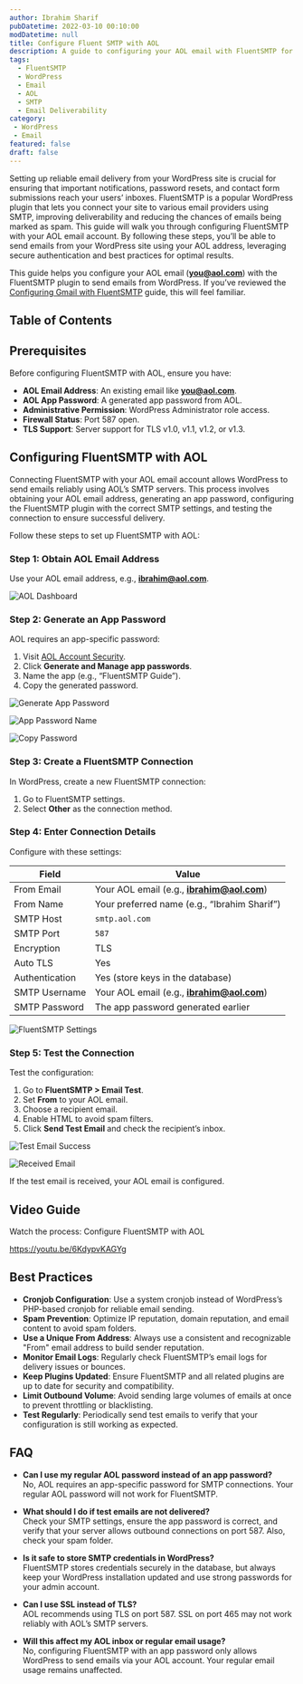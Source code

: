 ```yaml
---
author: Ibrahim Sharif
pubDatetime: 2022-03-10 00:10:00
modDatetime: null
title: Configure Fluent SMTP with AOL
description: A guide to configuring your AOL email with FluentSMTP for WordPress email delivery.
tags:
  - FluentSMTP
  - WordPress
  - Email
  - AOL
  - SMTP
  - Email Deliverability
category: 
 - WordPress
 - Email
featured: false
draft: false
---
```

Setting up reliable email delivery from your WordPress site is crucial for ensuring that important notifications, password resets, and contact form submissions reach your users’ inboxes. FluentSMTP is a popular WordPress plugin that lets you connect your site to various email providers using SMTP, improving deliverability and reducing the chances of emails being marked as spam. This guide will walk you through configuring FluentSMTP with your AOL email account. By following these steps, you’ll be able to send emails from your WordPress site using your AOL address, leveraging secure authentication and best practices for optimal results.

This guide helps you configure your AOL email (**you@aol.com**) with the FluentSMTP plugin to send emails from WordPress. If you’ve reviewed the [Configuring Gmail with FluentSMTP](../configure-gmail-with-fluent-smtp/) guide, this will feel familiar.

## Table of Contents

## Prerequisites

Before configuring FluentSMTP with AOL, ensure you have:

- **AOL Email Address**: An existing email like **you@aol.com**.
- **AOL App Password**: A generated app password from AOL.
- **Administrative Permission**: WordPress Administrator role access.
- **Firewall Status**: Port 587 open.
- **TLS Support**: Server support for TLS v1.0, v1.1, v1.2, or v1.3.

## Configuring FluentSMTP with AOL

Connecting FluentSMTP with your AOL email account allows WordPress to send emails reliably using AOL’s SMTP servers. This process involves obtaining your AOL email address, generating an app password, configuring the FluentSMTP plugin with the correct SMTP settings, and testing the connection to ensure successful delivery.

Follow these steps to set up FluentSMTP with AOL:

### Step 1: Obtain AOL Email Address

Use your AOL email address, e.g., **ibrahim@aol.com**.

![AOL Dashboard](@/assets/images/posts/fluentsmtp/fluent_smtp_aol_dashboard.png)

### Step 2: Generate an App Password

AOL requires an app-specific password:

1. Visit [AOL Account Security](https://login.aol.com/account/security?lang=en-US).
2. Click **Generate and Manage app passwords**.
3. Name the app (e.g., “FluentSMTP Guide”).
4. Copy the generated password.

![Generate App Password](@/assets/images/posts/fluentsmtp/fluent_smtp_aol_generate_app_password.png)

![App Password Name](@/assets/images/posts/fluentsmtp/fluent_smtp_aol_generate_app_password_name.png)

![Copy Password](@/assets/images/posts/fluentsmtp/fluent_smtp_generate_app_password_key.png)

### Step 3: Create a FluentSMTP Connection

In WordPress, create a new FluentSMTP connection:

1. Go to FluentSMTP settings.
2. Select **Other** as the connection method.

### Step 4: Enter Connection Details

Configure with these settings:

| Field             | Value                                   |
|-------------------|-----------------------------------------|
| From Email        | Your AOL email (e.g., **ibrahim@aol.com**) |
| From Name         | Your preferred name (e.g., “Ibrahim Sharif”) |
| SMTP Host         | `smtp.aol.com`                         |
| SMTP Port         | `587`                                  |
| Encryption        | TLS                                    |
| Auto TLS          | Yes                                    |
| Authentication    | Yes (store keys in the database)       |
| SMTP Username     | Your AOL email (e.g., **ibrahim@aol.com**) |
| SMTP Password     | The app password generated earlier      |

![FluentSMTP Settings](@/assets/images/posts/fluentsmtp/fluent_smtp_aol_settings.png)

### Step 5: Test the Connection

Test the configuration:

1. Go to **FluentSMTP > Email Test**.
2. Set **From** to your AOL email.
3. Choose a recipient email.
4. Enable HTML to avoid spam filters.
5. Click **Send Test Email** and check the recipient’s inbox.

![Test Email Success](@/assets/images/posts/fluentsmtp/fluent_smtp_gmail_test_sent_success.png)

![Received Email](@/assets/images/posts/fluentsmtp/fluent_smtp_aol_received.png)

If the test email is received, your AOL email is configured.

## Video Guide

Watch the process: Configure FluentSMTP with AOL

https://youtu.be/6KdypvKAGYg

## Best Practices

- **Cronjob Configuration**: Use a system cronjob instead of WordPress’s PHP-based cronjob for reliable email sending.
- **Spam Prevention**: Optimize IP reputation, domain reputation, and email content to avoid spam folders.
- **Use a Unique From Address**: Always use a consistent and recognizable "From" email address to build sender reputation.
- **Monitor Email Logs**: Regularly check FluentSMTP’s email logs for delivery issues or bounces.
- **Keep Plugins Updated**: Ensure FluentSMTP and all related plugins are up to date for security and compatibility.
- **Limit Outbound Volume**: Avoid sending large volumes of emails at once to prevent throttling or blacklisting.
- **Test Regularly**: Periodically send test emails to verify that your configuration is still working as expected.

## FAQ

- **Can I use my regular AOL password instead of an app password?**  
  No, AOL requires an app-specific password for SMTP connections. Your regular AOL password will not work for FluentSMTP.

- **What should I do if test emails are not delivered?**  
  Check your SMTP settings, ensure the app password is correct, and verify that your server allows outbound connections on port 587. Also, check your spam folder.

- **Is it safe to store SMTP credentials in WordPress?**  
  FluentSMTP stores credentials securely in the database, but always keep your WordPress installation updated and use strong passwords for your admin account.

- **Can I use SSL instead of TLS?**  
  AOL recommends using TLS on port 587. SSL on port 465 may not work reliably with AOL’s SMTP servers.

- **Will this affect my AOL inbox or regular email usage?**  
  No, configuring FluentSMTP with an app password only allows WordPress to send emails via your AOL account. Your regular email usage remains unaffected.